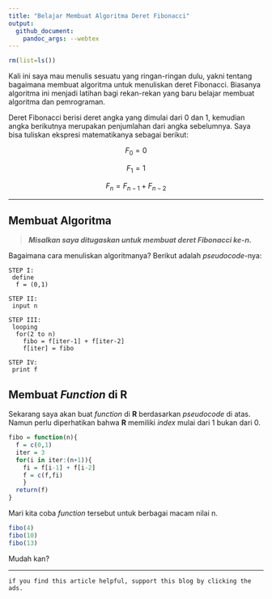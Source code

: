 ```yaml
---
title: "Belajar Membuat Algoritma Deret Fibonacci"
output: 
  github_document:
    pandoc_args: --webtex
---
```


```r
rm(list=ls())

```

Kali ini saya mau menulis sesuatu yang ringan-ringan dulu, yakni tentang bagaimana membuat algoritma untuk menuliskan deret Fibonacci. Biasanya algoritma ini menjadi latihan bagi rekan-rekan yang baru belajar membuat algoritma dan pemrograman.

Deret Fibonacci berisi deret angka yang dimulai dari 0 dan 1, kemudian angka berikutnya merupakan penjumlahan dari angka sebelumnya. Saya bisa tuliskan ekspresi matematikanya sebagai berikut:

$$F_0 = 0$$

$$F_1 = 1$$

$$F_n = F_{n-1} + F_{n-2}$$

---

## Membuat Algoritma

> ___Misalkan saya ditugaskan untuk membuat deret Fibonacci ke-n.___

Bagaimana cara menuliskan algoritmanya? Berikut adalah _pseudocode_-nya:


```
STEP I: 
 define
  f = (0,1)

STEP II: 
 input n  

STEP III:
 looping
  for(2 to n)
    fibo = f[iter-1] + f[iter-2]
    f[iter] = fibo

STEP IV:
 print f
```

## Membuat _Function_ di __R__

Sekarang saya akan buat _function_ di __R__ berdasarkan _pseudocode_ di atas. Namun perlu diperhatikan bahwa __R__ memiliki _index_ mulai dari 1 bukan dari 0.

```r
fibo = function(n){
  f = c(0,1)
  iter = 3
  for(i in iter:(n+1)){
	fi = f[i-1] + f[i-2]
	f = c(f,fi)
	}
  return(f)
}
```

Mari kita coba _function_ tersebut untuk berbagai macam nilai n.

```r
fibo(4)
fibo(10)
fibo(13)
```

Mudah kan?

---

`if you find this article helpful, support this blog by clicking the ads.`
